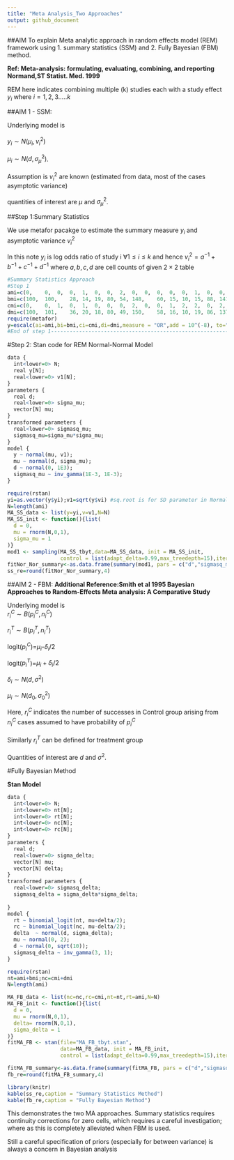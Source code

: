 ---
title: "Meta Analysis_Two Approaches"
output: github_document
---

##AIM
To explain Meta analytic approach in random effects model (REM) framework using 1. summary statistics (SSM) and 2. Fully Bayesian (FBM) method. 


**Ref: Meta-analysis: formulating, evaluating, combining, and reporting Normand,ST Statist. Med. 1999**

REM here indicates combining multiple (k) studies each with a study effect $y_{i}$ where $i = 1,2,3.....k$ 

##AIM 1 - SSM:


Underlying model is <br><br>$y_{i} \sim N(\mu_{i},v^{2}_{i})$ <br><br> $\mu_{i} \sim N(d,\sigma_{\mu}^{2})$. <br><br>Assumption is $v^{2}_{i}$ are known (estimated from data, most of the cases asymptotic variance) <br><br>quantities of interest are  $\mu$ and $\sigma_{\mu}^{2}$.

##Step 1:Summary Statistics

We use metafor pacakge to estimate the summary measure $y_{i}$ and asymptotic variance $v^{2}_{i}$

In this note $y_{i}$ is log odds ratio of study i $\forall 1\le i \le k$ and hence $v^{2}_{i} = a^{-1}+b^{-1}+c^{-1}+d^{-1}$ where $a,b,c,d$ are cell counts of given $2\times2$ table

```{r echo = TRUE, warning = FALSE,message=FALSE}
#Summary Statistics Approach
#Step 1
ami=c(0,	0,	0,	0,	1,	0,	0,	2,	0,	0,	0,	0,	0,	1,	0,	0,	1,	1,	0,	0,	0)
bmi=c(100,	100,	28,	14,	19,	80,	54,	148,	60,	15,	10,	15,	88,	141,	136,	204,	97,	23,	25,	41,	21)
cmi=c(0,	0,	1,	0,	1,	0,	0,	0,	2,	0,	0,	1,	2,	2,	0,	2,	2,	1,	0,	0,	0)
dmi=c(100,	101,	36,	20,	18,	80,	49,	150,	58,	16,	10,	19,	86,	137,	131,	182,	97,	25,	25,	67,	16)
require(metafor)
y=escalc(ai=ami,bi=bmi,ci=cmi,di=dmi,measure = "OR",add = 10^(-8), to="only0" ,  drop00=FALSE)
#End of step 1----------------------------------------------------------
```


#Step 2: Stan code for REM Normal-Normal Model 
```{r engine='stan',engine.opts=list(x = "MA_SS_tbyt")}
data {
  int<lower=0> N; 
  real y[N]; 
  real<lower=0> v1[N]; 
} 
parameters {
  real d; 
  real<lower=0> sigma_mu; 
  vector[N] mu;
} 
transformed parameters {
  real<lower=0> sigmasq_mu; 
  sigmasq_mu=sigma_mu*sigma_mu;
} 
model {
  y ~ normal(mu, v1);
  mu ~ normal(d, sigma_mu);
  d ~ normal(0, 1E3); 
  sigmasq_mu ~ inv_gamma(1E-3, 1E-3); 
}
```


```{r}
require(rstan)
yi=as.vector(y$yi);v1=sqrt(y$vi) #sq.root is for SD parameter in Normal in Stan
N=length(ami)
MA_SS_data <- list(y=yi,v=v1,N=N)
MA_SS_init <- function(){list(
  d = 0,
  mu = rnorm(N,0,1),
  sigma_mu = 1
)}
mod1 <- sampling(MA_SS_tbyt,data=MA_SS_data, init = MA_SS_init,
                 control = list(adapt_delta=0.99,max_treedepth=15),iter=2000,chains=4) 
fitNor_Nor_summary<-as.data.frame(summary(mod1, pars = c("d","sigmasq_mu"), probs = c(0.025, 0.975))$summary)
ss_re=round(fitNor_Nor_summary,4)
```




##AIM 2 - FBM:
**Additional Reference:Smith et al 1995 Bayesian Approaches to Random-Effects Meta analysis: A Comparative Study**


Underlying model is  
$r^{C}_{i} \sim B(p^{C}_{i},n^{C}_{i})$

$r^{T}_{i} \sim B(p^{T}_{i},n^{T}_{i})$

logit($p^{C}_{i}$)=$\mu_{i}$-$\delta_{i}/2$

logit($p^{T}_{i}$)=$\mu_{i}+\delta_{i}/2$

$\delta_{i}\sim N(d,\sigma^{2})$

$\mu_{i}\sim N(d_{0},\sigma^{2}_{0})$


Here, $r^{C}_{i}$ indicates the number of successes in Control group arising from  $n^{C}_{i}$ cases assumed to have probability of $p^{C}_{i}$ 
<br><br>Similarly $r^{T}_{i}$ can be defined for treatment group
<br><br>Quantities of interest are $d$ and $\sigma^{2}$.


#Fully Bayesian Method

**Stan Model** 

```{r engine='stan',engine.opts=list(x = "MA_FB_tbyt")}
data {
  int<lower=0> N; 
  int<lower=0> nt[N]; 
  int<lower=0> rt[N]; 
  int<lower=0> nc[N]; 
  int<lower=0> rc[N]; 
} 
parameters {
  real d; 
  real<lower=0> sigma_delta; 
  vector[N] mu;
  vector[N] delta;
} 
transformed parameters {
  real<lower=0> sigmasq_delta; 
  sigmasq_delta = sigma_delta*sigma_delta; 
  
} 
model {
  rt ~ binomial_logit(nt, mu+delta/2);
  rc ~ binomial_logit(nc, mu-delta/2);
  delta  ~ normal(d, sigma_delta); 
  mu ~ normal(0, 2);
  d ~ normal(0, sqrt(10)); 
  sigmasq_delta ~ inv_gamma(3, 1); 
}
```




```{r}
require(rstan)
nt=ami+bmi;nc=cmi+dmi
N=length(ami)

MA_FB_data <- list(nc=nc,rc=cmi,nt=nt,rt=ami,N=N)
MA_FB_init <- function(){list(
  d = 0,
  mu = rnorm(N,0,1),
  delta= rnorm(N,0,1),
  sigma_delta = 1
)}
fitMA_FB <- stan(file="MA_FB_tbyt.stan",
                 data=MA_FB_data, init = MA_FB_init,
                 control = list(adapt_delta=0.99,max_treedepth=15),iter=2000,chains=4)

fitMA_FB_summary<-as.data.frame(summary(fitMA_FB, pars = c("d","sigmasq_delta"), probs = c(0.025, 0.975))$summary)
fb_re=round(fitMA_FB_summary,4)
```

```{r message=FALSE}
library(knitr)
kable(ss_re,caption = "Summary Statistics Method")
kable(fb_re,caption = "Fully Bayesian Method")
```



This demonstrates the two MA approaches. Summary statistics requires continuity corrections for zero cells, which requires a careful investigation; where as this is completely alleviated when FBM is used.

Still a careful specification of priors (especially for between variance) is always a concern in Bayesian analysis
